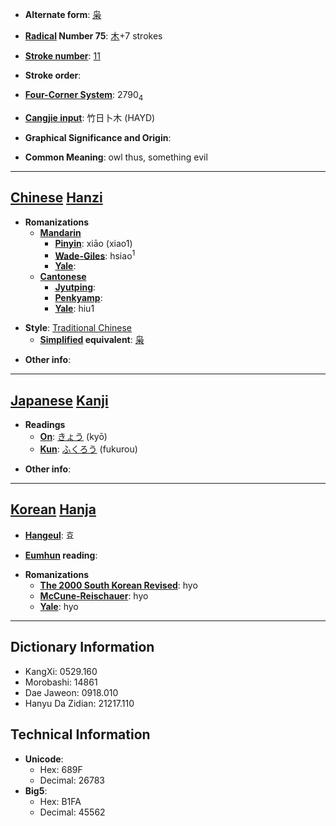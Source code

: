 * '''Alternate form''': [[枭]]

* '''[[Wiktionary:Chinese radical index| Radical]] Number 75''': [[Wiktionary:Chinese radical index 木|木]]+7 strokes

* '''[[Wiktionary:Chinese total strokes index|Stroke number]]''': [[Wiktionary:Chinese total strokes index 11|11]]

* '''Stroke order''': 

* '''[[Wiktionary:Chinese four corner index|Four-Corner System]]''': 2790<sub>4</sub>

* '''[[Wiktionary:Chinese Cangjie index|Cangjie input]]''': 竹日卜木 (HAYD)

* '''Graphical Significance and Origin''': 

* '''Common Meaning''': owl thus, something evil

----

== [[Chinese]] [[Hanzi]] ==

* '''Romanizations'''
** '''[[Mandarin]]'''
*** '''[[Pinyin]]''': xiāo (xiao1)
*** '''[[Wade-Giles]]''': hsiao<sup>1</sup>
*** '''[[Yale]]''': 
** '''[[Cantonese]]'''
*** '''[[Jyutping]]''':
*** '''[[Penkyamp]]''': 
*** '''[[Yale]]''': hiu1

* '''Style''': [[Traditional Chinese]] 
** '''[[Simplified Chinese|Simplified]] equivalent''': [[枭]]

* '''Other info''': 

----

== [[Japanese]] [[Kanji]] ==

* '''Readings'''
** '''[[On]]''': [[きょう]] (kyō)
** '''[[Kun]]''': [[ふくろう]] (fukurou)

* '''Other info''':  

----

== [[Korean]] [[Hanja]] ==

* '''[[Hangeul]]''': 효

* '''[[Eumhun]] reading''': 

* '''Romanizations'''
** '''[[The 2000 South Korean Revised Romanization|The 2000 South Korean Revised]]''': hyo
** '''[[McCune-Reischauer]]''': hyo
** '''[[Yale]]''': hyo

----

== Dictionary Information ==

* KangXi: 0529.160
* Morobashi: 14861
* Dae Jaweon: 0918.010
* Hanyu Da Zidian: 21217.110

== Technical Information ==

* '''Unicode''':
** Hex: 689F
** Decimal: 26783
* '''Big5''':
** Hex: B1FA
** Decimal: 45562